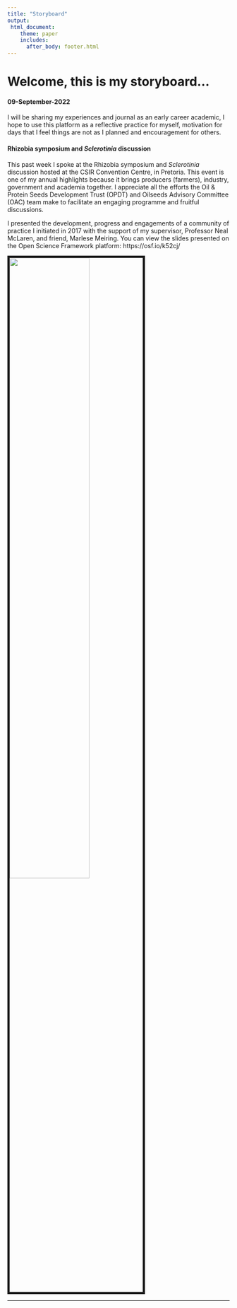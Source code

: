 ```yaml
---
title: "Storyboard"
output: 
 html_document:
    theme: paper
    includes:
      after_body: footer.html
---
```


# Welcome, this is my storyboard...  

#### 09-September-2022

I will be sharing my experiences and journal as an early career academic, I hope to use this platform as a reflective practice for myself, motivation for days that I feel things are not as I planned and encouragement for others.  

#### Rhizobia symposium and _Sclerotinia_ discussion

This past week I spoke at the Rhizobia symposium and _Sclerotinia_ discussion hosted at the CSIR Convention Centre, in Pretoria. This event is one of my annual highlights because it brings producers (farmers), industry, government and academia together. I appreciate all the efforts the Oil & Protein Seeds Development Trust (OPDT) and Oilseeds Advisory Committee (OAC) team make to facilitate an engaging programme and fruitful discussions. 

I presented the development, progress and engagements of a community of practice I initiated in 2017 with the support of my supervisor, Professor Neal McLaren, and friend, Marlese Meiring. You can view the slides presented on the Open Science Framework platform: https://osf.io/k52cj/

<img src="images/sclerotinia-opot-2022.jpg" style="width:60%; border:5px solid; margin-right: 40px" align="centre">

----

